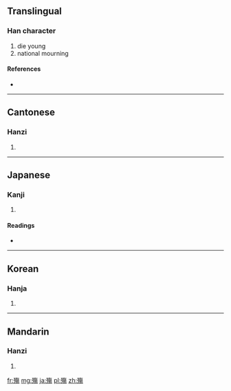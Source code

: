 {{also|殇}}
==Translingual==

===Han character===
{{Han char|rn=78|rad=歹|as=11|sn=15|four=1822<sub>7</sub>|canj=一弓人日竹 (MNOAH)}}

# die young
# national mourning

====References====
* {{Han ref|kx=0583.060|dkj=16557|dj=0975.380|hdz=21393.070|uh=6BA4|ud=27556|bh=BCDC|bd=48348}}

----

==Cantonese==

===Hanzi===
{{yue-hanzi|jyut=|y=seung1|sim=殇}}

# {{defn|Cantonese|sort=歹11}}

----

==Japanese==

===Kanji===
{{ja-kanji|grade=|rs=歹11}}

# {{defn|Japanese|sort=歹11}}

====Readings====
* {{ja-readings|on=[[しょう]] (shō)|kun=[[わかじに]] (wakajini)}}

----

==Korean==

===Hanja===
{{ko-hanja|hangeul=상|eumhun=|rv=sang|mr=sang|y=sang}}

# {{defn|Korean|sort=歹11}}

----

==Mandarin==

===Hanzi===
{{cmn-hanzi|sim=殇|pin=[[shāng]] ([[shang1]])|wg=shang<sup>1</sup>}}

# {{defn|Mandarin|sort=歹11}}

[[fr:殤]]
[[mg:殤]]
[[ja:殤]]
[[pl:殤]]
[[zh:殤]]